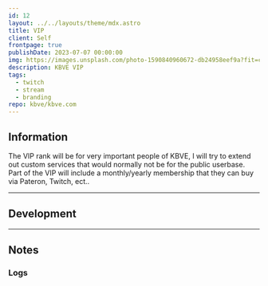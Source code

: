 ```yaml
---
id: 12
layout: ../../layouts/theme/mdx.astro
title: VIP
client: Self
frontpage: true
publishDate: 2023-07-07 00:00:00
img: https://images.unsplash.com/photo-1590840960672-db24958eef9a?fit=crop&w=1400&h=700&q=75
description: KBVE VIP
tags:
  - twitch
  - stream
  - branding
repo: kbve/kbve.com
---
```


## Information

The VIP rank will be for very important people of KBVE, I will try to extend out custom services that would normally not be for the public userbase.
Part of the VIP will include a monthly/yearly membership that they can buy via Pateron, Twitch, ect..

---

## Development

--- 

## Notes

### Logs
